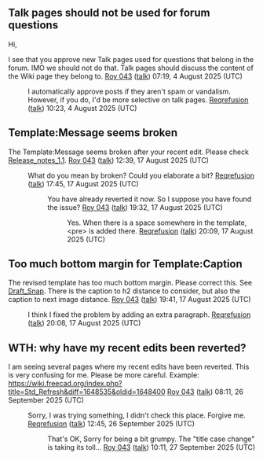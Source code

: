 == Talk pages should not be used for forum questions ==

Hi,

I see that you approve new Talk pages used for questions that belong in the forum. IMO we should not do that. Talk pages should discuss the content of the Wiki page they belong to. [[User:Roy 043|Roy 043]] ([[User talk:Roy 043|talk]]) 07:19, 4 August 2025 (UTC)

:I automatically approve posts if they aren't spam or vandalism. However, if you do, I'd be more selective on talk pages. [[User:Reqrefusion|Reqrefusion]] ([[User talk:Reqrefusion|talk]]) 10:23, 4 August 2025 (UTC)

== Template:Message seems broken ==

The Template:Message seems broken after your recent edit. Please check [[Release_notes_1.1]]. [[User:Roy 043|Roy 043]] ([[User talk:Roy 043|talk]]) 12:39, 17 August 2025 (UTC)

:What do you mean by broken? Could you elaborate a bit? [[User:Reqrefusion|Reqrefusion]] ([[User talk:Reqrefusion|talk]]) 17:45, 17 August 2025 (UTC)
::You have already reverted it now. So I suppose you have found the issue? [[User:Roy 043|Roy 043]] ([[User talk:Roy 043|talk]]) 19:32, 17 August 2025 (UTC)
:::Yes. When there is a space somewhere in the template, <nowiki><pre> is added there.</nowiki> [[User:Reqrefusion|Reqrefusion]] ([[User talk:Reqrefusion|talk]]) 20:09, 17 August 2025 (UTC)

== Too much bottom margin for Template:Caption ==

The revised template has too much bottom margin. Please correct this. See [[Draft_Snap]]. There is the caption to h2 distance to consider, but also the caption to next image distance. [[User:Roy 043|Roy 043]] ([[User talk:Roy 043|talk]]) 19:41, 17 August 2025 (UTC)

:I think I fixed the problem by adding an extra paragraph. [[User:Reqrefusion|Reqrefusion]] ([[User talk:Reqrefusion|talk]]) 20:08, 17 August 2025 (UTC)

== WTH: why have my recent edits been reverted? ==

I am seeing several pages where my recent edits have been reverted. This is very confusing for me. Please be more careful.
Example:
https://wiki.freecad.org/index.php?title=Std_Refresh&diff=1648535&oldid=1648400 [[User:Roy 043|Roy 043]] ([[User talk:Roy 043|talk]]) 08:11, 26 September 2025 (UTC)

:Sorry, I was trying something, I didn't check this place. Forgive me. [[User:Reqrefusion|Reqrefusion]] ([[User talk:Reqrefusion|talk]]) 12:45, 26 September 2025 (UTC)
::That's OK, Sorry for being a bit grumpy. The "title case change" is taking its toll... [[User:Roy 043|Roy 043]] ([[User talk:Roy 043|talk]]) 10:11, 27 September 2025 (UTC)